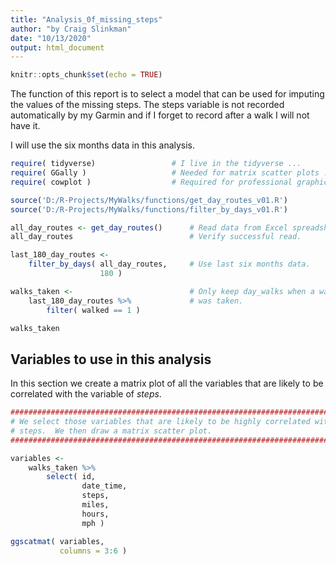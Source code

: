 ```yaml
---
title: "Analysis_0f_missing_steps"
author: "by Craig Slinkman"
date: "10/13/2020"
output: html_document
---
```


```r
knitr::opts_chunk$set(echo = TRUE)
```

The function of this report is to select a model that can be used for imputing the values of the missing steps.  The steps variable is not recorded automatically by my Garmin and if I forget to record after a walk I will not have it. 

I will use the six months data in this analysis.

```r
require( tidyverse)                 # I live in the tidyverse ...
require( GGally )                   # Needed for matrix scatter plots ...
require( cowplot )                  # Required for professional graphics ...
```

```r
source('D:/R-Projects/MyWalks/functions/get_day_routes_v01.R')
source('D:/R-Projects/MyWalks/functions/filter_by_days_v01.R')
```

```r
all_day_routes <- get_day_routes()      # Read data from Excel spreadsheet.
all_day_routes                          # Verify successful read.

last_180_day_routes <- 
    filter_by_days( all_day_routes,     # Use last six months data.
                    180 )

walks_taken <-                          # Only keep day_walks when a walk 
    last_180_day_routes %>%             # was taken.
        filter( walked == 1 )

walks_taken
```




## Variables to use in this analysis

In this section we create a matrix plot of all the variables that are likely to be correlated with the variable of $steps$.
```r
################################################################################
# We select those variables that are likely to be highly correlated with
# steps.  We then draw a matrix scatter plot.
################################################################################

variables <- 
    walks_taken %>% 
        select( id,
                date_time,
                steps,
                miles,
                hours,
                mph )

ggscatmat( variables,
           columns = 3:6 )
```
